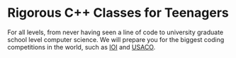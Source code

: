 
# Rigorous C++ Classes for Teenagers

For all levels, from never having seen a line of code to university graduate school level computer science.
We will prepare you for the biggest coding competitions in the world, such as <a href="https://ioinformatics.org/" rel="nofollow">IOI</a> and <a href="http://usaco.org/" rel="nofollow">USACO</a>.
